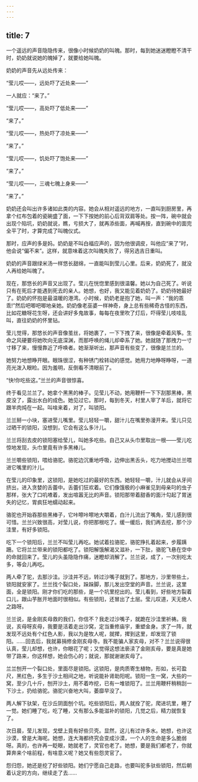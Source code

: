 ```yaml
---
---
---
```

title: 7
---



一个遥远的声音隐隐传来，很像小时候奶奶的叫魄。那时，每到她迷迷瞪瞪不清干时，奶奶就说她的魄掉了，就要给她叫魄。

奶奶的声音先从远处传来：

“莹儿哎——，远处吓了近处来——”

一人就应：“来了。”

“莹儿哎——，高处吓了低处来——”

“来了。”

“莹儿哎——，热处吓了凉处来——”

“来了。”

“莹儿哎——，饥处吓了饱处来——”

“来了。”

“莹儿哎——，三魂七魄上身来——”

“来了。”

奶奶还会叫出许多诸如此类的内容。她会从相对遥远的地方，一直叫到厨房里，再拿个红布包着的瓷碗盛了面，一下下按她的前心后背双肩等处。按一阵，碗中就会出现个陷坑，奶奶就说，瞧，亏损大了，就再添些面，再喊再按，直到碗中的面完全平了时，才算完成了叫魄仪式。

那时，应声的多是妈。奶奶是不叫白福应声的，因为他很调皮，叫他应“来了”时，他会说“偏不来”。这样，就意味着这次叫魄失败了，得另选吉日重叫。

奶奶的声音跟绿米汤一样悠长甜绵，一直能叫到莹儿心里。后来，奶奶死了，就没人再给她叫魄了。

现在，那悠长的声音又出现了。莹儿在恍惚里感到很温馨。她以为自己死了。听说只有在死后才能遇到死去的亲人。她想，也好，我又能见着奶奶了。奶奶待她最好了。奶奶的怀抱是最温暖的港湾。小时候，奶奶老是抱了她，叫一声：“我的乖乖!”然后吧唧吧唧地亲她。奶奶像老巫婆一样神奇，身上总有些稀奇古怪的东西，比如花糖呀花生呀，还会讲好多鬼故事，每每在夜里吹了灯后，吓得莹儿吱哇乱叫，直往奶奶的怀里钻。

莹儿觉得，那悠长的声音像茧丝，将她裹了，一下下拽了来，很像是牵着风筝。生命之风硬要将她吹向无底深渊，而那呼唤的绳儿却牵系了她。她就随了那拽力一寸寸移了来，慢慢靠近了呼唤者。她渐渐听出，那声音有些变了，很像是兰兰的。

她努力地想睁开眼。眼珠很涩，有种锈门栓转动的感觉。她用力地睁呀睁呀，一道亮光泼入眼睑。因为羞明，反倒看不清眼前了。

“快!你吃些这。”兰兰的声音很惊喜。

终于看见兰兰了。她拿个黑黑的棒子。见莹儿不动，她用鞭杆一下下刮那黑棒，黑皮没了，露出水白的成色。她见过它。那时，每到冬天，村里人宰了羊后，就将它跟羊肉炖在一起。叫啥来着，对了，叫锁阳。

兰兰掰一小块，塞进莹儿嘴里。莹儿轻轻一嚼，甜汁儿在嘴里弥漫开来。莹儿只见过晒干的锁阳，没想到，它会有这么多汁儿。

兰兰将刮去皮的锁阳塞给莹儿，叫她多吃些。自己又从头巾里取出一根——莹儿吃惊地发现，头巾里竟有许多黑棒儿。

兰兰嚼些锁阳，喂给骆驼。骆驼边沉重地呼吸，边伸出黑舌头，吃力地搅动兰兰喂进它嘴里的汁儿。

在莹儿的印象里，这锁阳，是她吃过的最好的东西。她轻轻一嚼，汁儿就会从牙间挤出，进入贪婪的舌蕾中。舌蕾们狂欢着。它们像饿极的小麻雀见到母亲叼的虫子那样，张大了口叽喳着，发出喧嚣无比的声音。锁阳那带着甜香的面汁勾起了胃迷失的记忆，胃疯狂地蠕动起来。

骆驼也开始吞那些黑棒子，它咔嚓咔嚓地大嚼着，白汁儿流出了嘴角，莹儿感到很可惜。兰兰兴致很高，对莹儿说，你把那根吃了。缓一缓后，我们再去挖，那个沙洼里，有好多锁阳。

吃下一个锁阳后，兰兰不叫莹儿再吃。她试着拉骆驼，骆驼挣扎着起来，步履蹒跚。它将兰兰带来的锁阳都吃了。锁阳解饿解渴又滋补，一下肚，骆驼飞悬在空中的命就回来了。莹儿的头虽隐隐作痛，迷瞪却消解了。兰兰说，成了，一次别吃太多，等会儿再吃。

两人牵了驼，去那沙洼。沙洼并不远，转过沙嘴子就到了。那地方，沙里带些土，锁阳就安家了。兰兰找个裂口处，跺跺脚，那儿发出空堂的声音。兰兰说，这里面，全是锁阳。刚才你们吃的那些，是一个坑里挖出的。莹儿看到，好些地方裂着口儿，跟山芋胀开地面时很相似。有些锁阳，还冒出了土层。莹儿叹道，天无绝人之路呀。

兰兰说，是金刚亥母救的我们，你信不？我走过沙嘴子，就跪在沙洼里祈祷。我说，亥母呀亥母，我要是活着走出沙窝，定当重修庙宇，重塑金身。求了一阵，就发现不远处有个红色人影，我以为是牧人呢，就撵，撵到这里，却发现了锁阳。……回去后，我就募捐修金刚亥母寺。我不能骗人家亥母，对不？兰兰说得很认真，莹儿却想，也许，你眼花了呢；又觉得这想法亵渎了金刚亥母，要是真是她带了路来，你这样想，她会伤心的；就说，那就谢谢亥母了。

兰兰刨开一个裂口处，里面尽是锁阳。这锁阳，是肉质寄生植物，形如，长可盈尺，黑红色，多生于沙土相间之地，听说能补肾助阳呢。锁阳一生一窝，大些的一窝，至少几十斤，刨开沙土，用不着咋挖，已有一堆锁阳了。兰兰用鞭杆稍稍刮一下沙土，扔给骆驼。骆驼兴奋地大叫，萎靡早没了。

两人解下驮架，在沙丘阴面刨个坑。吃些锁阳后，两人就拴了驼，爬进坑里，睡了一觉。她们睡了吃，吃了睡，又有那么多能滋补的锁阳，几觉之后，精力就恢复了。

次日晨，莹儿发现，戈壁上竟有好些贝壳。显然，这儿有过许多水。她想，也许这沙漠，曾是大海呢。她想，连大海都终究会变成沙漠，一个人的生命是多么脆弱呀。真的，也许再一眨眼，她就老了，灵官也老了。她想，要是我们都老了，你就算奔来个啥前程，有啥意义呢？她又有些怨灵官了。

怨归怨，她还是挖了好些锁阳。她们宁愿自己走路，也要叫驼多驮些锁阳，然后朝着认定的方向，继续走了去……